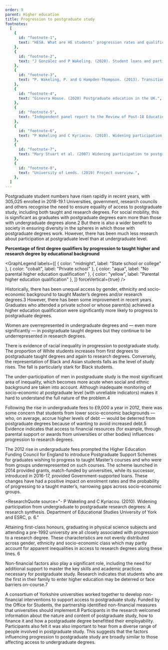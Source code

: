 ```yaml
---
order: 9
parent: Higher education
title: Progression to postgraduate study
footnotes:
  [
    {
      id: "footnote-1",
      text: "HESA. What are HE students’ progression rates and qualifications?",
    },
    {
      id: "footnote-2",
      text: "J González and P Wakeling. (2020). Student loans and participation in postgraduate education: the case of English master’s loans. Wakeling, P. and Kyriacou, C. (2010). Widening participation from undergraduate to postgraduate research degrees:  A research synthesis. Department of Educational Studies University of York and ESRC.",
    },
    {
      id: "footnote-3",
      text: "P. Wakeling, P. and G Hampden-Thompson. (2013). Transition to higher degrees across the UK: An analysis of national, institutional and individual differences.  Higher Education Academy.",
    },
    {
      id: "footnote-4",
      text: "Ginevra House. (2020) Postgraduate education in the UK.",
    },
    {
      id: "footnote-5",
      text: "Independent panel report to the Review of Post-18 Education and Funding [The Augar Report]. (May 2019).",
    },
    {
      id: "footnote-6",
      text: "P Wakeling and C Kyriacou. (2010). Widening participation from undergraduate to postgraduate research degrees:  A research synthesis. Department of Educational Studies University of York and ESRC, p. 6.",
    },
    {
      id: "footnote-7",
      text: "Mary Stuart et al. (2007) Widening participation to postgraduate study. Higher Education Academy.",
    },
    {
      id: "footnote-8",
      text: "University of Leeds. (2019) Project overview.",
    },
  ]
---
```



Postgraduate student numbers have risen rapidly in recent years, with 305,025
enrolled in 2018-19.<FootnoteLink
linkId="footnote-1">1</FootnoteLink> Universities, government, research councils
and others recognise the need to ensure equality of access to postgraduate
study, including both taught and research degrees. For social mobility, this is
significant as graduates with postgraduate degrees earn more than those with
undergraduate degrees alone.<FootnoteLink
linkId="footnote-2">2</FootnoteLink> But there is also a wider benefit to society
in ensuring diversity in the spheres in which those with postgraduate degrees
work. However, there has been much less research about participation at
postgraduate level than at undergraduate level.

<ResearchImage imageName="progression-to-postgraduate-study.jpg" objectPosition="left"/>

<div>

  **Percentage of first degree qualifiers by progression to taught higher and research degree by educational background**

  <GraphLegend
    labels={[
      { color: "midnight", label: "State school or college" },
      { color: "cobalt", label: "Private school" },
      { color: "aqua", label: "No parental higher education qualification" },
      { color: "yellow", label: "Parental higher education qualification" },
    ]}
    forceVertical={true}
  />

  <PostgraduateStudyGraphSVG />
</div>

<div>

Historically, there has been unequal access by gender, ethnicity and
socio-economic background to taught Master’s degrees and/or research
degrees.<FootnoteLink linkId="footnote-3">3</FootnoteLink> However, there has
been some improvement in recent years. Graduates who attended a private school
or whose parent(s) achieved a higher education qualification were significantly
more likely to progress to postgraduate degrees.

Women are overrepresented in undergraduate degrees and — even more significantly
— in postgraduate taught degrees but they continue to be underrepresented in
research degrees.

There is evidence of racial inequality in progression to postgraduate study. The
proportion of White students increases from first degrees to postgraduate taught
degrees and again to research degrees. Conversely, the representation of Black
and Asian students falls as the level of study rises. The fall is particularly
stark for Black students.

</div>

<div>

The under-participation of men in postgraduate study is the most significant
area of inequality, which becomes more acute when social and ethnic background
are taken into account. Although inadequate monitoring of socio-economic at
postgraduate level (with unreliable indicators) makes it hard to understand the
full nature of the problem.<FootnoteLink linkId="footnote-4">4</FootnoteLink>

Following the rise in undergraduate fees to £9,000 a year in 2012, there was
some concern that students from lower socio-economic backgrounds — who, on
average, accrue higher levels of debt — would be deterred from postgraduate
degrees because of wanting to avoid increased debt.<FootnoteLink
linkId="footnote-5">5</FootnoteLink> Evidence indicates that access to financial
resources (for example, through parental support or awards from universities or
other bodies) influences progression to research degrees.

</div>

The 2012 rise in undergraduate fees prompted the Higher Education Funding
Council for England to introduce Postgraduate Support Schemes for graduates
wishing to progress to taught Master’s courses and who were from groups
underrepresented on such courses. The scheme launched in 2014 provided grants,
match-funded by universities, while its successor, introduced in 2016-17,
provided Government-supported loans. These changes have had a positive impact on
enrolment rates and the probability of progressing to a taught master’s,
narrowing gaps across socio-economic groups.

<ResearchQuote
  source="- P Wakeling and C Kyriacou. (2010). Widening
participation from undergraduate to postgraduate research degrees:  A research
synthesis. Department of Educational Studies University of York and ESRC, p. 6."
>
  Attaining first-class honours, graduating in physical science subjects and
  attending a pre-1992 university are all closely associated with progression to
  a research degree. These characteristics are not evenly distributed across
  gender, ethnicity and socio-economic class which may partly account for
  apparent inequalities in access to research degrees along these lines.
  <FootnoteLink linkId="footnote-6">6</FootnoteLink>
</ResearchQuote>

Non-financial factors also play a significant role, including the need for
additional support to master the key skills and academic practices necessary for
postgraduate study. Research indicates that students who are the first in their
family to enter higher education may be deterred or face barriers
on-course.<FootnoteLink linkId="footnote-7">7</FootnoteLink>

A consortium of Yorkshire universities worked together to develop non-financial
interventions to support access to postgraduate study. Funded by the Office for
Students, the partnership identified non-financial measures that universities
should implement.<FootnoteLink linkId="footnote-8">8</FootnoteLink> Participants
in the research welcomed information about the nature and content of
postgraduate study, how to finance it and how a postgraduate degree benefitted
their employability. Participants also felt it was also important to hear from a
diverse range of people involved in postgraduate study. This suggests that the
factors influencing progression to postgraduate study are broadly similar to
those affecting access to undergraduate degrees.
